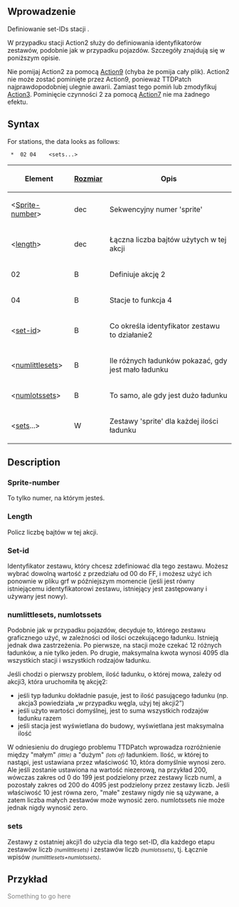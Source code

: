 {{pl/Development/NewGRF/inne strony|en=newgrf-specs.tt-wiki.net/wiki/Action2/Stations|pl=pl/Development/NewGRF/NFO Specs/Action2/Stations}}
<!--{{-}}<br>--><!--{{ambox | text = w trakcie edycji.}}--><!-- -->
== Wprowadzenie ==

Definiowanie set-IDs stacji .

W przypadku stacji Action2 służy do definiowania identyfikatorów zestawów, podobnie jak w przypadku pojazdów. Szczegóły znajdują się w poniższym opisie.

Nie pomijaj Action2 za pomocą [[pl/Development/NewGRF/NFO Specs/Action7|Action9]] (chyba że pomija cały plik). Action2 nie może zostać pominięte przez Action9, ponieważ TTDPatch najprawdopodobniej ulegnie awarii. Zamiast tego pomiń lub zmodyfikuj [[pl/Development/NewGRF/NFO Specs/Action3/Main Page|Action3]]. Pominięcie czynności 2 za pomocą [[pl/Development/NewGRF/NFO Specs/Action7|Action7]] nie ma żadnego efektu.

== Syntax ==

For stations, the data looks as follows:

 <Sprite-number> * <Length> 02 04 <set-id> <numlittlesets> <numlotssets> <sets...>

{|
!Element!![[pl/Development/NewGRF/NFO Specs/GRFActionsDetailed|Rozmiar]]!!Opis

|-
|<[[#sprite-number|Sprite-number]]>||dec||Sekwencyjny numer 'sprite'

|-
|<[[#length|length]]>||dec||Łączna liczba bajtów użytych w tej akcji

|-
|02||B||Definiuje akcję 2

|-
|04||B||Stacje to funkcja 4

|-
|<[[#set-id|set-id]]>||B||Co określa identyfikator zestawu to działanie2

|-
|<[[#numlittlesets-numlotssets|numlittlesets]]>||B||Ile różnych ładunków pokazać, gdy jest mało ładunku

|-
|<[[#numlittlesets-numlotssets|numlotssets]]>||B||To samo, ale gdy jest dużo ładunku

|-
|<[[#sets|sets]]...>||W||Zestawy 'sprite' dla każdej ilości ładunku
|}

== Description ==

=== Sprite-number ===

To tylko numer, na którym jesteś.

=== Length ===

Policz liczbę bajtów w tej akcji.

=== Set-id ===

Identyfikator zestawu, który chcesz zdefiniować dla tego zestawu. Możesz wybrać dowolną wartość z przedziału od 00 do FF, i możesz użyć ich ponownie w pliku grf w późniejszym momencie (jeśli jest równy istniejącemu identyfikatorowi zestawu, istniejący jest zastępowany i używany jest nowy).

=== numlittlesets, numlotssets ===

Podobnie jak w przypadku pojazdów, decyduje to, którego zestawu graficznego użyć, w zależności od ilości oczekującego ładunku. Istnieją jednak dwa zastrzeżenia. Po pierwsze, na stacji może czekać 12 różnych ładunków, a nie tylko jeden. Po drugie, maksymalna kwota wynosi 4095 dla wszystkich stacji i wszystkich rodzajów ładunku.

Jeśli chodzi o pierwszy problem, ilość ładunku, o której mowa, zależy od akcji3, która uruchomiła tę akcję2:
* jeśli typ ładunku dokładnie pasuje, jest to ilość pasującego ładunku (np. akcja3 powiedziała „w przypadku węgla, użyj tej akcji2”)
* jeśli użyto wartości domyślnej, jest to suma wszystkich rodzajów ładunku razem
* jeśli stacja jest wyświetlana do budowy, wyświetlana jest maksymalna ilość

W odniesieniu do drugiego problemu TTDPatch wprowadza rozróżnienie między "małym" <small>''(little)''</small> a "dużym" <small>''(lots of)''</small> ładunkiem. Ilość, w której to nastąpi, jest ustawiana przez właściwość 10, która domyślnie wynosi zero. Ale jeśli zostanie ustawiona na wartość niezerową, na przykład 200, wówczas zakres od 0 do 199 jest podzielony przez zestawy liczb numl, a pozostały zakres od 200 do 4095 jest podzielony przez zestawy liczb. Jeśli właściwość 10 jest równa zero, "małe" zestawy nigdy nie są używane, a zatem liczba małych zestawów może wynosić zero. numlotssets nie może jednak nigdy wynosić zero.

=== sets ===

Zestawy z ostatniej akcji1 do użycia dla tego set-ID, dla każdego etapu zestawów liczb <small>''(numlittlesets)''</small> i zestawów liczb <small>''(numlotssets)''</small>, tj. Łącznie wpisów <small>''(numlittlesets+numlotssets)''</small>.

== Przykład ==

<span style='color:#808080'>Something to go here</span>